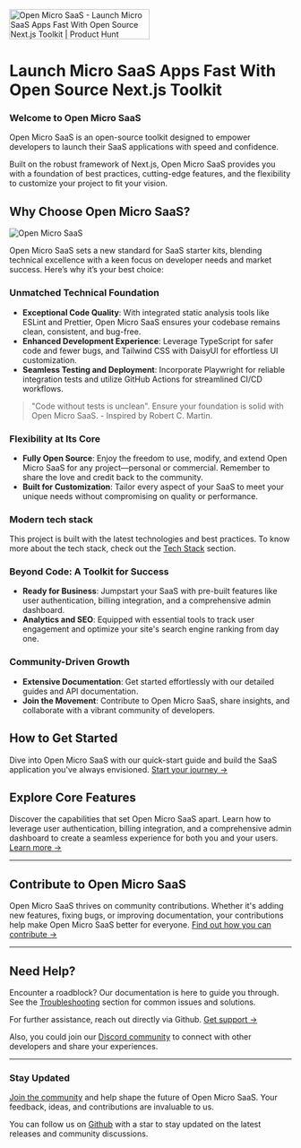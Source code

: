 
<div style={{ display: "flex", justifyContent: "flex-end", marginTop: 16 }}>
  <a
    href="https://www.producthunt.com/posts/open-micro-saas?utm_source=badge-featured&utm_medium=badge&utm_souce=badge-open&#0045;micro&#0045;saas"
    target="_blank"
  >
    <img
      src="https://api.producthunt.com/widgets/embed-image/v1/featured.svg?post_id=439720&theme=neutral"
      alt="Open&#0032;Micro&#0032;SaaS - Launch&#0032;Micro&#0032;SaaS&#0032;Apps&#0032;Fast&#0032;With&#0032;Open&#0032;Source&#0032;Next&#0046;js&#0032;Toolkit | Product Hunt"
      style={{ width: "250px", height: "54px" }}
      width="250"
      height="54"
    />
  </a>
</div>

# Launch Micro SaaS Apps Fast With Open Source Next.js Toolkit

### Welcome to Open Micro SaaS

Open Micro SaaS is an open-source toolkit designed to empower developers to launch their SaaS applications with speed and confidence.

Built on the robust framework of Next.js, Open Micro SaaS provides you with a foundation of best practices, cutting-edge features, and the flexibility to customize your project to fit your vision.

## Why Choose Open Micro SaaS?

![Open Micro SaaS](/assets/images/introduction/open-micro-saas.png)

Open Micro SaaS sets a new standard for SaaS starter kits, blending technical excellence with a keen focus on developer needs and market success. Here’s why it’s your best choice:

### **Unmatched Technical Foundation**

- **Exceptional Code Quality**: With integrated static analysis tools like ESLint and Prettier, Open Micro SaaS ensures your codebase remains clean, consistent, and bug-free.
- **Enhanced Development Experience**: Leverage TypeScript for safer code and fewer bugs, and Tailwind CSS with DaisyUI for effortless UI customization.
- **Seamless Testing and Deployment**: Incorporate Playwright for reliable integration tests and utilize GitHub Actions for streamlined CI/CD workflows.

> "Code without tests is unclean". Ensure your foundation is solid with Open Micro SaaS. - Inspired by Robert C. Martin.

### **Flexibility at Its Core**

- **Fully Open Source**: Enjoy the freedom to use, modify, and extend Open Micro SaaS for any project—personal or commercial. Remember to share the love and credit back to the community.
- **Built for Customization**: Tailor every aspect of your SaaS to meet your unique needs without compromising on quality or performance.

### **Modern tech stack**

This project is built with the latest technologies and best practices. To know more about the tech stack, check out the [Tech Stack](/tech-stack) section.

### **Beyond Code: A Toolkit for Success**

- **Ready for Business**: Jumpstart your SaaS with pre-built features like user authentication, billing integration, and a comprehensive admin dashboard.
- **Analytics and SEO**: Equipped with essential tools to track user engagement and optimize your site's search engine ranking from day one.

### **Community-Driven Growth**

- **Extensive Documentation**: Get started effortlessly with our detailed guides and API documentation.
- **Join the Movement**: Contribute to Open Micro SaaS, share insights, and collaborate with a vibrant community of developers.

## **How to Get Started**

Dive into Open Micro SaaS with our quick-start guide and build the SaaS application you've always envisioned. [Start your journey →](/getting-started)

## Explore Core Features

<VideoPlayer videoSrc="/assets/videos/features/demo-login.mp4" />

Discover the capabilities that set Open Micro SaaS apart. Learn how to leverage user authentication, billing integration, and a comprehensive admin dashboard to create a seamless experience for both you and your users. [Learn more →](/features)

---

## Contribute to Open Micro SaaS

Open Micro SaaS thrives on community contributions. Whether it's adding new features, fixing bugs, or improving documentation, your contributions help make Open Micro SaaS better for everyone. [Find out how you can contribute →](/contribute)

---

## Need Help?

Encounter a roadblock? Our documentation is here to guide you through. See the [Troubleshooting](/troubleshooting) section for common issues and solutions.

For further assistance, reach out directly via Github. [Get support →](https://github.com/product-makers-hub/open-micro-saas/issues/new/choose)

Also, you could join our [Discord community](https://discord.gg/BSn25bXyG9) to connect with other developers and share your experiences.

---

### Stay Updated

[Join the community](https://discord.gg/BSn25bXyG9) and help shape the future of Open Micro SaaS. Your feedback, ideas, and contributions are invaluable to us.

You can follow us on [Github](https://github.com/product-makers-hub/open-micro-saas) with a star to stay updated on the latest releases and community discussions.
